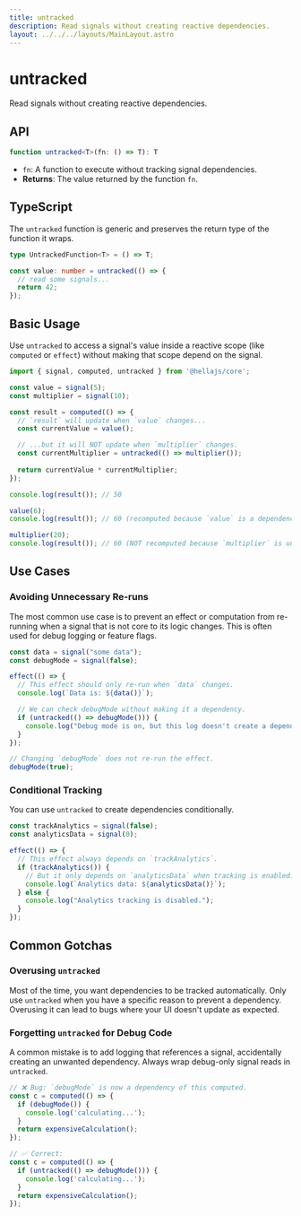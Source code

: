 ```yaml
---
title: untracked
description: Read signals without creating reactive dependencies.
layout: ../../../layouts/MainLayout.astro
---
```


# untracked

Read signals without creating reactive dependencies.

## API

```typescript
function untracked<T>(fn: () => T): T
```
- `fn`: A function to execute without tracking signal dependencies.
- **Returns**: The value returned by the function `fn`.

## TypeScript

The `untracked` function is generic and preserves the return type of the function it wraps.

```typescript
type UntrackedFunction<T> = () => T;

const value: number = untracked(() => {
  // read some signals...
  return 42;
});
```

## Basic Usage

Use `untracked` to access a signal's value inside a reactive scope (like `computed` or `effect`) without making that scope depend on the signal.

```typescript
import { signal, computed, untracked } from '@hellajs/core';

const value = signal(5);
const multiplier = signal(10);

const result = computed(() => {
  // `result` will update when `value` changes...
  const currentValue = value();

  // ...but it will NOT update when `multiplier` changes.
  const currentMultiplier = untracked(() => multiplier());
  
  return currentValue * currentMultiplier;
});

console.log(result()); // 50

value(6);
console.log(result()); // 60 (recomputed because `value` is a dependency)

multiplier(20);
console.log(result()); // 60 (NOT recomputed because `multiplier` is untracked)
```

## Use Cases

### Avoiding Unnecessary Re-runs
The most common use case is to prevent an effect or computation from re-running when a signal that is not core to its logic changes. This is often used for debug logging or feature flags.

```typescript
const data = signal("some data");
const debugMode = signal(false);

effect(() => {
  // This effect should only re-run when `data` changes.
  console.log(`Data is: ${data()}`);

  // We can check debugMode without making it a dependency.
  if (untracked(() => debugMode())) {
    console.log("Debug mode is on, but this log doesn't create a dependency.");
  }
});

// Changing `debugMode` does not re-run the effect.
debugMode(true);
```

### Conditional Tracking
You can use `untracked` to create dependencies conditionally.

```typescript
const trackAnalytics = signal(false);
const analyticsData = signal(0);

effect(() => {
  // This effect always depends on `trackAnalytics`.
  if (trackAnalytics()) {
    // But it only depends on `analyticsData` when tracking is enabled.
    console.log(`Analytics data: ${analyticsData()}`);
  } else {
    console.log("Analytics tracking is disabled.");
  }
});
```

## Common Gotchas

### Overusing `untracked`
Most of the time, you want dependencies to be tracked automatically. Only use `untracked` when you have a specific reason to prevent a dependency. Overusing it can lead to bugs where your UI doesn't update as expected.

### Forgetting `untracked` for Debug Code
A common mistake is to add logging that references a signal, accidentally creating an unwanted dependency. Always wrap debug-only signal reads in `untracked`.

```typescript
// ❌ Bug: `debugMode` is now a dependency of this computed.
const c = computed(() => {
  if (debugMode()) {
    console.log('calculating...');
  }
  return expensiveCalculation();
});

// ✅ Correct:
const c = computed(() => {
  if (untracked(() => debugMode())) {
    console.log('calculating...');
  }
  return expensiveCalculation();
});
```
